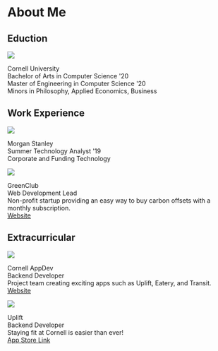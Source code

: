 
<link
  rel="stylesheet"
  href="https://maxcdn.bootstrapcdn.com/bootstrap/4.3.1/css/bootstrap.min.css"
  integrity="sha384-ggOyR0iXCbMQv3Xipma34MD+dH/1fQ784/j6cY/iJTQUOhcWr7x9JvoRxT2MZw1T"
  crossOrigin="anonymous"
/>

<div className={styles.Document}>

# About Me

<h2 className={styles.section_title_lead}> Eduction </h2>

<div className = "offset-sm-1 col-sm-13">
  <div className = {styles.busi_box}>
    <img className = "col-sm-4 dashboard_logo" className={styles.busi_img} src = {cornell} />
    <div className = "col-sm-8">
      <p className = "lead">
        <span className = {styles.dashboard_text, styles.promotion_name}>Cornell University</span>
        <br/>
        <span className = {styles.dashboard_text, styles.medium_text}>Bachelor of Arts in Computer Science '20</span>
        <br/>
        <span className = {styles.dashboard_text, styles.medium_text}>Master of Engineering in Computer Science '20</span>
        <br/>
        <span className = {styles.dashboard_text, styles.small_text}>Minors in Philosophy, Applied Economics, Business</span>
        <br/>
        <a className={styles.dashboard_text} target="_blank" href="#"></a>
      </p>
    </div>
  </div>
</div>

<h2 className={styles.section_title}> Work Experience </h2>

<div className = "offset-sm-1 col-sm-13">
  <div className = {styles.busi_box}>
    <img className = "col-sm-4 dashboard_logo" className={styles.busi_img} src = {morgan} />
    <div className = "col-sm-8">
      <p className = "lead">
        <span className = {styles.dashboard_text, styles.promotion_name}>Morgan Stanley</span>
        <br/>
        <span className = {styles.dashboard_text, styles.medium_text}>Summer Technology Analyst '19</span>
        <br/>
        <span className = {styles.dashboard_text, styles.small_text}>Corporate and Funding Technology</span>
        <br/>
        <a className={styles.dashboard_text} target="_blank" href="#"></a>
      </p>
    </div>
  </div>
</div>

<div className={styles.item_padding}></div>

<div className = "offset-sm-1 col-sm-13">
  <div className = {styles.busi_box}>
    <img className = "col-sm-4 dashboard_logo" className={styles.busi_img} src = {greenclub} />
    <div className = "col-sm-8">
      <p className = "lead">
        <span className = {styles.dashboard_text, styles.promotion_name}>GreenClub</span>
        <br/>
        <span className = {styles.dashboard_text, styles.medium_text}>Web Development Lead</span>
        <br/>
        <span className = {styles.dashboard_text, styles.small_text}>Non-profit startup providing an easy way to buy carbon offsets with a monthly subscription. </span>
        <br/>
        <a className={styles.dashboard_text, styles.small_text} target="_blank" href="https://www.joingreenclub.com/">Website</a>
      </p>
    </div>
  </div>
</div>

<h2 className={styles.section_title}> Extracurricular </h2>

<div className = "offset-sm-1 col-sm-13">
  <div className = {styles.busi_box}>
    <img className = "col-sm-4 dashboard_logo" className={styles.busi_img} src = {appdev} />
    <div className = "col-sm-8">
      <p className = "lead">
        <span className = {styles.dashboard_text, styles.promotion_name}>Cornell AppDev</span>
        <br/>
        <span className = {styles.dashboard_text, styles.medium_text}>Backend Developer</span>
        <br/>
        <span className = {styles.dashboard_text, styles.small_text}>Project team creating exciting apps such as Uplift, Eatery, and Transit. </span>
        <br/>
        <a className={styles.dashboard_text, styles.small_text} target="_blank" href="https://www.cornellappdev.com/">Website</a>
      </p>
    </div>
  </div>
</div>

<div className={styles.item_padding}></div>

<div className = "offset-sm-1 col-sm-13">
  <div className = {styles.busi_box}>
    <img className = "col-sm-4 dashboard_logo" className={styles.busi_img} src = {uplift} />
    <div className = "col-sm-8">
      <p className = "lead">
        <span className = {styles.dashboard_text, styles.promotion_name}>Uplift</span>
        <br/>
        <span className = {styles.dashboard_text, styles.medium_text}>Backend Developer</span>
        <br/>
        <span className = {styles.dashboard_text, styles.small_text}>Staying fit at Cornell is easier than ever! </span>
        <br/>
        <a className={styles.dashboard_text, styles.small_text} target="_blank" href="https://apps.apple.com/us/app/uplift-cornell-fitness/id1439374374">App Store Link</a>
      </p>
    </div>
  </div>
</div>

<footer></footer>

</div>